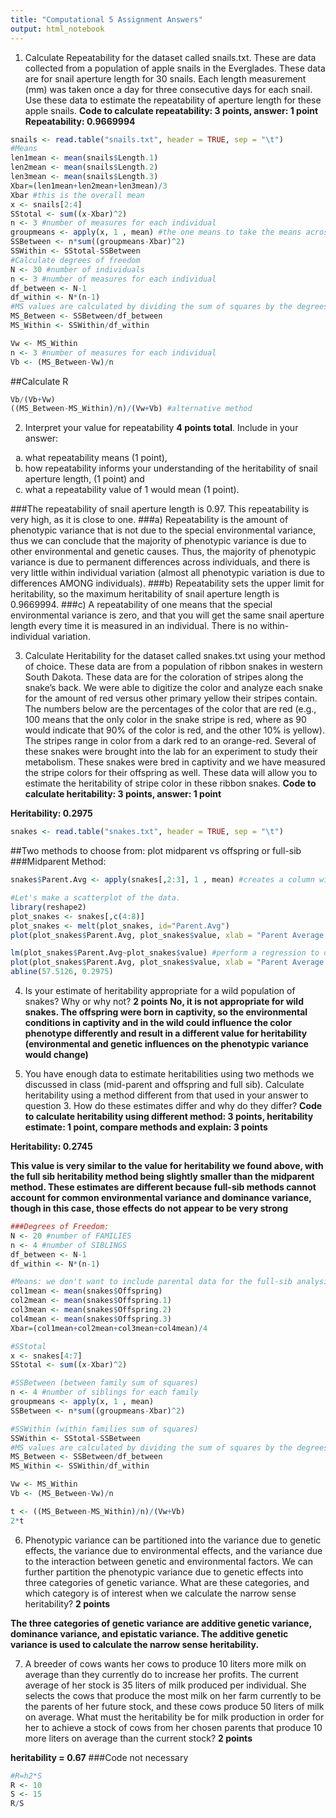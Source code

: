 ```yaml
---
title: "Computational 5 Assignment Answers"
output: html_notebook
---
```


1. Calculate Repeatability for the dataset called snails.txt. These are data collected from a population of apple snails in the Everglades. These data are for snail aperture length for 30 snails. Each length measurement (mm) was taken once a day for three consecutive days for each snail. Use these data to estimate the repeatability of aperture length for these apple snails. **Code to calculate repeatability: 3 points, answer: 1 point**
**Repeatability: 0.9669994**
```r
snails <- read.table("snails.txt", header = TRUE, sep = "\t")
#Means
len1mean <- mean(snails$Length.1)
len2mean <- mean(snails$Length.2)
len3mean <- mean(snails$Length.3)
Xbar=(len1mean+len2mean+len3mean)/3
Xbar #this is the overall mean
x <- snails[2:4]
SStotal <- sum((x-Xbar)^2)
n <- 3 #number of measures for each individual
groupmeans <- apply(x, 1 , mean) #the one means to take the means across each row
SSBetween <- n*sum((groupmeans-Xbar)^2)
SSWithin <- SStotal-SSBetween
#Calculate degrees of freedom
N <- 30 #number of individuals
n <- 3 #number of measures for each individual
df_between <- N-1
df_within <- N*(n-1)
#MS values are calculated by dividing the sum of squares by the degrees of freedom:
MS_Between <- SSBetween/df_between
MS_Within <- SSWithin/df_within

Vw <- MS_Within
n <- 3 #number of measures for each individual
Vb <- (MS_Between-Vw)/n
```

##Calculate R
```r
Vb/(Vb+Vw)
((MS_Between-MS_Within)/n)/(Vw+Vb) #alternative method
```

2. Interpret your value for repeatability **4 points total**. Include in your answer: 
a) what repeatability means (1 point), 
b) how repeatability informs your understanding of the heritability of snail aperture length, (1 point) and 
c) what a repeatability value of 1 would mean (1 point).

###The repeatability of snail aperture length is 0.97. This repeatability is very high, as it is close to one. 
###a) Repeatability is the amount of phenotypic variance that is not due to the special environmental variance, thus we can conclude that the majority of phenotypic variance is due to other environmental and genetic causes. Thus, the majority of phenotypic variance is due to permanent differences across individuals, and there is very little within individual variation (almost all phenotypic variation is due to differences AMONG individuals).
###b) Repeatability sets the upper limit for heritability, so the maximum heritability of snail aperture length is 0.9669994. 
###c) A repeatability of one means that the special environmental variance is zero, and that you will get the same snail aperture length every time it is measured in an individual. There is no within-individual variation.

3. Calculate Heritability for the dataset called snakes.txt using your method of choice. These data are from a population of ribbon snakes in western South Dakota. These data are for the coloration of stripes along the snake’s back. We were able to digitize the color and analyze each snake for the amount of red versus other primary yellow their stripes contain.  The numbers below are the percentages of the color that are red (e.g., 100 means that the only color in the snake stripe is red, where as 90 would indicate that 90% of the color is red, and the other 10% is yellow).  The stripes range in color from a dark red to an orange-red.  Several of these snakes were brought into the lab for an experiment to study their metabolism. These snakes were bred in captivity and we have measured the stripe colors for their offspring as well. These data will allow you to estimate the heritability of stripe color in these ribbon snakes. **Code to calculate heritability: 3 points, answer: 1 point**

**Heritability: 0.2975**
```r
snakes <- read.table("snakes.txt", header = TRUE, sep = "\t")
```
##Two methods to choose from: plot midparent vs offspring or full-sib
###Midparent Method:
```r
snakes$Parent.Avg <- apply(snakes[,2:3], 1 , mean) #creates a column with average of the parent phenotypes (columns 2 and 3 of the snake dataframe)

#Let's make a scatterplot of the data.
library(reshape2)
plot_snakes <- snakes[,c(4:8)]
plot_snakes <- melt(plot_snakes, id="Parent.Avg")
plot(plot_snakes$Parent.Avg, plot_snakes$value, xlab = "Parent Average Color", ylab = "Offspring Color")

lm(plot_snakes$Parent.Avg~plot_snakes$value) #perform a regression to determine the slope of the relationship
plot(plot_snakes$Parent.Avg, plot_snakes$value, xlab = "Parent Average Color", ylab = "Offspring Color")
abline(57.5126, 0.2975)
```
4. Is your estimate of heritability appropriate for a wild population of snakes? Why or why not? **2 points**
**No, it is not appropriate for wild snakes. The offspring were born in captivity, so the environmental conditions in captivity and in the wild could influence the color phenotype differently and result in a different value for heritability (environmental and genetic influences on the phenotypic variance would change)**

5. You have enough data to estimate heritabilities using two methods we discussed in class (mid-parent and offspring and full sib).  Calculate heritability using a method different from that used in your answer to question 3. How do these estimates differ and why do they differ? **Code to calculate heritability using different method: 3 points, heritability estimate: 1 point, compare methods and explain: 3 points**

**Heritability: 0.2745**

**This value is very similar to the value for heritability we found above, with the full sib heritability method being slightly smaller than the midparent method. These estimates are different because full-sib methods cannot account for common environmental variance and dominance variance, though in this case, those effects do not appear to be very strong**
```r
###Degrees of Freedom:
N <- 20 #number of FAMILIES
n <- 4 #number of SIBLINGS
df_between <- N-1
df_within <- N*(n-1)

#Means: we don't want to include parental data for the full-sib analysis, so we will just use columns 4-7
col1mean <- mean(snakes$Offspring)
col2mean <- mean(snakes$Offspring.1)
col3mean <- mean(snakes$Offspring.2)
col4mean <- mean(snakes$Offspring.3)
Xbar=(col1mean+col2mean+col3mean+col4mean)/4

#SStotal
x <- snakes[4:7]
SStotal <- sum((x-Xbar)^2)

#SSBetween (between family sum of squares)
n <- 4 #number of siblings for each family
groupmeans <- apply(x, 1 , mean)
SSBetween <- n*sum((groupmeans-Xbar)^2)

#SSWithin (within families sum of squares)
SSWithin <- SStotal-SSBetween
#MS values are calculated by dividing the sum of squares by the degrees of freedom:
MS_Between <- SSBetween/df_between
MS_Within <- SSWithin/df_within

Vw <- MS_Within
Vb <- (MS_Between-Vw)/n

t <- ((MS_Between-MS_Within)/n)/(Vw+Vb) 
2*t
```
6. Phenotypic variance can be partitioned into the variance due to genetic effects, the variance due to environmental effects, and the variance due to the interaction between genetic and environmental factors. We can further partition the phenotypic variance due to genetic effects into three categories of genetic variance. What are these categories, and which category is of interest when we calculate the narrow sense heritability? **2 points**

**The three categories of genetic variance are additive genetic variance, dominance variance, and epistatic variance. The additive genetic variance is used to calculate the narrow sense heritability.**

7. A breeder of cows wants her cows to produce 10 liters more milk on average than they currently do to increase her profits. The current average of her stock is 35 liters of milk produced per individual. She selects the cows that produce the most milk on her farm currently to be the parents of her future stock, and these cows produce 50 liters of milk on average. What must the heritability be for milk production in order for her to achieve a stock of cows from her chosen parents that produce 10 more liters on average than the current stock? **2 points**

**heritability = 0.67**
###Code not necessary
```r
#R=h2*S
R <- 10
S <- 15
R/S
```

